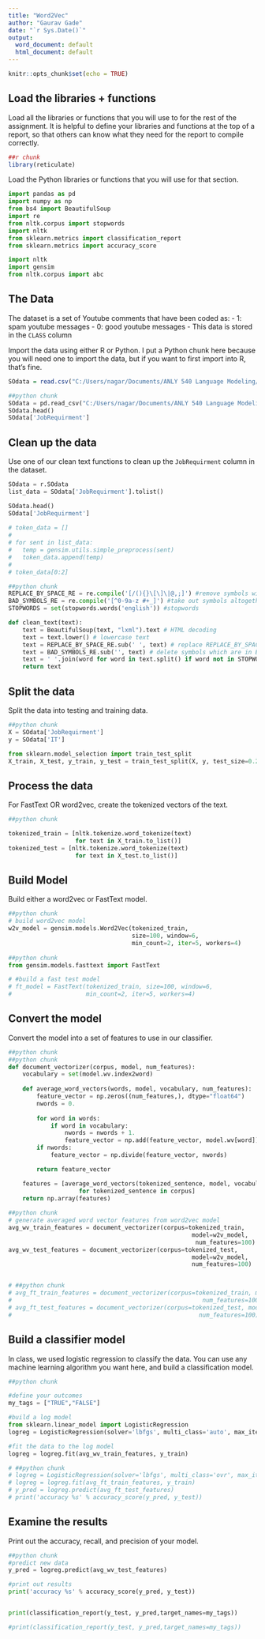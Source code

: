 ---
title: "Word2Vec"
author: "Gaurav Gade"
date: "`r Sys.Date()`"
output:
  word_document: default
  html_document: default
---

```{r setup, include=FALSE}
knitr::opts_chunk$set(echo = TRUE)
```

## Load the libraries + functions

Load all the libraries or functions that you will use to for the rest of the assignment. It is helpful to define your libraries and functions at the top of a report, so that others can know what they need for the report to compile correctly.

```{r libaries}
##r chunk
library(reticulate)
```

Load the Python libraries or functions that you will use for that section. 

```{python}
import pandas as pd
import numpy as np
from bs4 import BeautifulSoup
import re
from nltk.corpus import stopwords
import nltk
from sklearn.metrics import classification_report
from sklearn.metrics import accuracy_score

import nltk
import gensim
from nltk.corpus import abc

```

## The Data

The dataset is a set of Youtube comments that have been coded as:
  - 1: spam youtube messages 
  - 0: good youtube messages
  - This data is stored in the `CLASS` column

Import the data using either R or Python. I put a Python chunk here because you will need one to import the data, but if you want to first import into R, that's fine. 

```{r import data}
SOdata = read.csv("C:/Users/nagar/Documents/ANLY 540 Language Modeling/Project/Job/job_final.csv")
```

```{python}
##python chunk
SOdata = pd.read_csv("C:/Users/nagar/Documents/ANLY 540 Language Modeling/Project/Job/job_final.csv")
SOdata.head()
SOdata['JobRequirment']
```

## Clean up the data

Use one of our clean text functions to clean up the `JobRequirment` column in the dataset. 

```{python}

SOdata = r.SOdata
list_data = SOdata['JobRequirment'].tolist()

SOdata.head()
SOdata['JobRequirment']
 
# token_data = []
# 
# for sent in list_data:
#   temp = gensim.utils.simple_preprocess(sent)
#   token_data.append(temp)
#   
# token_data[0:2]

##python chunk
REPLACE_BY_SPACE_RE = re.compile('[/(){}\[\]\|@,;]') #remove symbols with space
BAD_SYMBOLS_RE = re.compile('[^0-9a-z #+_]') #take out symbols altogether
STOPWORDS = set(stopwords.words('english')) #stopwords

def clean_text(text):
    text = BeautifulSoup(text, "lxml").text # HTML decoding
    text = text.lower() # lowercase text
    text = REPLACE_BY_SPACE_RE.sub(' ', text) # replace REPLACE_BY_SPACE_RE symbols by space in text
    text = BAD_SYMBOLS_RE.sub('', text) # delete symbols which are in BAD_SYMBOLS_RE from text
    text = ' '.join(word for word in text.split() if word not in STOPWORDS) # delete stopwords from text
    return text

```

## Split the data

Split the data into testing and training data.

```{python}
##python chunk
X = SOdata['JobRequirment']
y = SOdata['IT']

from sklearn.model_selection import train_test_split
X_train, X_test, y_train, y_test = train_test_split(X, y, test_size=0.20, random_state = 42)

```

## Process the data

For FastText OR word2vec, create the tokenized vectors of the text.

```{python}
##python chunk

tokenized_train = [nltk.tokenize.word_tokenize(text)
                   for text in X_train.to_list()]
tokenized_test = [nltk.tokenize.word_tokenize(text)
                   for text in X_test.to_list()]
```

## Build Model

Build either a word2vec or FastText model.

```{python}
##python chunk
# build word2vec model
w2v_model = gensim.models.Word2Vec(tokenized_train, 
                                   size=100, window=6,
                                   min_count=2, iter=5, workers=4)
                                   
##python chunk
from gensim.models.fasttext import FastText

# #build a fast test model
# ft_model = FastText(tokenized_train, size=100, window=6, 
#                     min_count=2, iter=5, workers=4)

```

## Convert the model

Convert the model into a set of features to use in our classifier. 

```{python}
##python chunk
##python chunk
def document_vectorizer(corpus, model, num_features):
    vocabulary = set(model.wv.index2word)
    
    def average_word_vectors(words, model, vocabulary, num_features):
        feature_vector = np.zeros((num_features,), dtype="float64")
        nwords = 0.
        
        for word in words:
            if word in vocabulary: 
                nwords = nwords + 1.
                feature_vector = np.add(feature_vector, model.wv[word])
        if nwords:
            feature_vector = np.divide(feature_vector, nwords)

        return feature_vector

    features = [average_word_vectors(tokenized_sentence, model, vocabulary, num_features)
                    for tokenized_sentence in corpus]
    return np.array(features)
    
##python chunk
# generate averaged word vector features from word2vec model
avg_wv_train_features = document_vectorizer(corpus=tokenized_train,
                                                    model=w2v_model,
                                                     num_features=100)
avg_wv_test_features = document_vectorizer(corpus=tokenized_test, 
                                                    model=w2v_model,
                                                    num_features=100)


# ##python chunk
# avg_ft_train_features = document_vectorizer(corpus=tokenized_train, model=ft_model,
#                                                      num_features=100)
# avg_ft_test_features = document_vectorizer(corpus=tokenized_test, model=ft_model,
#                                                     num_features=100)          
```

## Build a classifier model

In class, we used logistic regression to classify the data. You can use any machine learning algorithm you want here, and build a classification model. 

```{python}
##python chunk

#define your outcomes
my_tags = ["TRUE","FALSE"]

#build a log model
from sklearn.linear_model import LogisticRegression
logreg = LogisticRegression(solver='lbfgs', multi_class='auto', max_iter=10000)

#fit the data to the log model
logreg = logreg.fit(avg_wv_train_features, y_train)

# ##python chunk
# logreg = LogisticRegression(solver='lbfgs', multi_class='ovr', max_iter=10000)
# logreg = logreg.fit(avg_ft_train_features, y_train)
# y_pred = logreg.predict(avg_ft_test_features)
# print('accuracy %s' % accuracy_score(y_pred, y_test))

```

## Examine the results

Print out the accuracy, recall, and precision of your model.

```{python}
##python chunk
#predict new data
y_pred = logreg.predict(avg_wv_test_features)

#print out results
print('accuracy %s' % accuracy_score(y_pred, y_test))


print(classification_report(y_test, y_pred,target_names=my_tags))

#print(classification_report(y_test, y_pred,target_names=my_tags))
```
